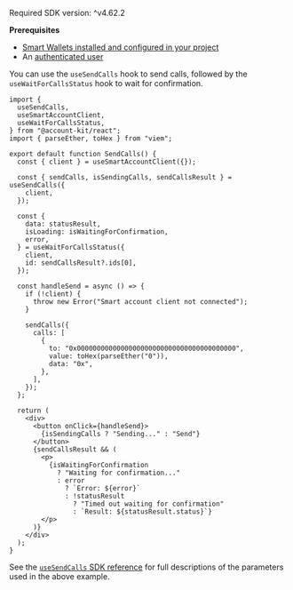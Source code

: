 <Info>Required SDK version: ^v4.62.2</Info>

**Prerequisites**

- [Smart Wallets installed and configured in your project](/wallets/pages/react/setup.mdx)
- An [authenticated user](/wallets/authentication/overview)

You can use the `useSendCalls` hook to send calls, followed by the `useWaitForCallsStatus` hook to wait for confirmation.

<CodeBlocks>

```tsx twoslash title="sendCalls.tsx" focus={11-22,29-37,42-44}
import {
  useSendCalls,
  useSmartAccountClient,
  useWaitForCallsStatus,
} from "@account-kit/react";
import { parseEther, toHex } from "viem";

export default function SendCalls() {
  const { client } = useSmartAccountClient({});

  const { sendCalls, isSendingCalls, sendCallsResult } = useSendCalls({
    client,
  });

  const {
    data: statusResult,
    isLoading: isWaitingForConfirmation,
    error,
  } = useWaitForCallsStatus({
    client,
    id: sendCallsResult?.ids[0],
  });

  const handleSend = async () => {
    if (!client) {
      throw new Error("Smart account client not connected");
    }

    sendCalls({
      calls: [
        {
          to: "0x0000000000000000000000000000000000000000",
          value: toHex(parseEther("0")),
          data: "0x",
        },
      ],
    });
  };

  return (
    <div>
      <button onClick={handleSend}>
        {isSendingCalls ? "Sending..." : "Send"}
      </button>
      {sendCallsResult && (
        <p>
          {isWaitingForConfirmation
            ? "Waiting for confirmation..."
            : error
              ? `Error: ${error}`
              : !statusResult
                ? "Timed out waiting for confirmation"
                : `Result: ${statusResult.status}`}
        </p>
      )}
    </div>
  );
}
```

</CodeBlocks>

See the [`useSendCalls` SDK reference](/wallets/reference/account-kit/react/hooks/useSendCalls) for
full descriptions of the parameters used in the above example.

